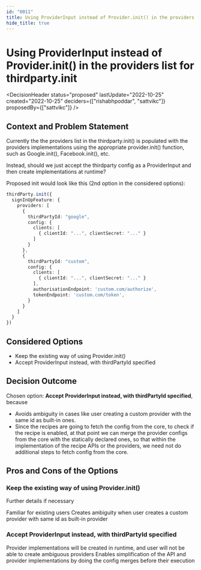 ```yaml
---
id: "0011"
title: Using ProviderInput instead of Provider.init() in the providers list for thirdparty.init
hide_title: true
---
```



# Using ProviderInput instead of Provider.init() in the providers list for thirdparty.init

<DecisionHeader status="proposed" lastUpdate="2022-10-25" created="2022-10-25" deciders={["rishabhpoddar", "sattvikc"]} proposedBy={["sattvikc"]} />

## Context and Problem Statement

Currently the the providers list in the thirdparty.init() is populated with the providers implementations using the appropriate provider.init() function, such as Google.init(), Facebook.init(), etc.

Instead, should we just accept the thirdparty config as a ProviderInput and then create implementations at runtime?

Proposed init would look like this (2nd option in the considered options):

```ts
thirdParty.init({
  signInUpFeature: {
    providers: [
      {
        thirdPartyId: "google",
        config: {
          clients: [
            { clientId: "...", clientSecret: "..." }
          ]
        }
      },
      {
        thirdPartyId: "custom",
        config: {
          clients: [
            { clientId: "...", clientSecret: "..." }
          ],
          authorisationEndpoint: 'custom.com/authorize',
          tokenEndpoint: 'custom.com/token',
        }
      }
    ]
  }
})
```


## Considered Options

* Keep the existing way of using Provider.init()
* Accept ProviderInput instead, with thirdPartyId specified


## Decision Outcome

Chosen option: **Accept ProviderInput instead, with thirdPartyId specified**, because

* Avoids ambiguity in cases like user creating a custom provider with the same id as built-in ones.
* Since the recipes are going to fetch the config from the core, to check if the recipe is enabled, at that point we can merge the provider configs from the core with the statically declared ones, so that within the implementation of the recipe APIs or the providers, we need not do additional steps to fetch config from the core.


## Pros and Cons of the Options

### Keep the existing way of using Provider.init()

Further details if necessary

<ArgumentPro> Familiar for existing users </ArgumentPro>
<ArgumentCon> Creates ambiguity when user creates a custom provider with same id as built-in provider </ArgumentCon>

### Accept ProviderInput instead, with thirdPartyId specified

<ArgumentPro> Provider implementations will be created in runtime, and user will not be able to create ambiguous providers </ArgumentPro>
<ArgumentPro> Enables simplification of the API and provider implementations by doing the config merges before their execution </ArgumentPro>
